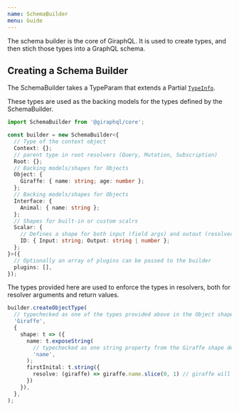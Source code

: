 ```yaml
---
name: SchemaBuilder
menu: Guide
---
```


The schema builder is the core of GiraphQL. It is used to create types, and then stich those types
into a GraphQL schema.

## Creating a Schema Builder

The SchemaBuilder takes a TypeParam that extends a Partial
[`TypeInfo`](/docs-api-schema-builder#typeinfo).

These types are used as the backing models for the types defined by the SchemaBuilder.

```typescript
import SchemaBuilder from '@giraphql/core';

const builder = new SchemaBuilder<{
  // Type of the context object
  Context: {};
  // parent type in root resolvers (Query, Mutation, Subscription)
  Root: {};
  // Backing models/shapes for Objects
  Object: {
    Giraffe: { name: string; age: number };
  };
  // Backing models/shapes for Objects
  Interface: {
    Animal: { name: string };
  };
  // Shapes for built-in or custom scalrs
  Scalar: {
    // Defines a shape for both input (field args) and outout (resolver return types)
    ID: { Input: string; Output: string | number };
  };
}>({
  // Optionally an array of plugins can be passed to the builder
  plugins: [],
});
```

The types provided here are used to enforce the types in resolvers, both for resolver arguments and
return values.

```typescript
builder.createObjectType(
  // typechecked as one of the types provided above in the Object shape (In this case only Giraffe)
  'Giraffe',
  {
    shape: t => ({
      name: t.exposeString(
        // typechecked as one string property from the Giraffe shape defined above (in this case only name)
        'name',
      );
      firstInital: t.string({
        resolve: (giraffe) => giraffe.name.slice(0, 1) // giraffe will be the same type as Giraffe shape above
      })
    }),
  },
);
```
